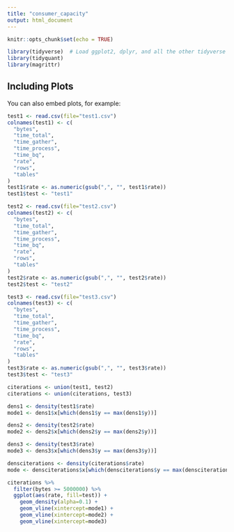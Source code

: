 ---
title: "consumer_capacity"
output: html_document
---

```{r setup, include=FALSE}
knitr::opts_chunk$set(echo = TRUE)
```

```{r cars}
library(tidyverse)  # Load ggplot2, dplyr, and all the other tidyverse packages
library(tidyquant)
library(magrittr)
```

## Including Plots

You can also embed plots, for example:

```{r pressure, echo=FALSE}
test1 <- read.csv(file="test1.csv")
colnames(test1) <- c(
  "bytes", 
  "time_total", 
  "time_gather",
  "time_process", 
  "time_bq", 
  "rate", 
  "rows", 
  "tables"
)
test1$rate <- as.numeric(gsub(",", "", test1$rate))
test1$test <- "test1"

test2 <- read.csv(file="test2.csv")
colnames(test2) <- c(
  "bytes", 
  "time_total", 
  "time_gather",
  "time_process", 
  "time_bq", 
  "rate", 
  "rows", 
  "tables"
)
test2$rate <- as.numeric(gsub(",", "", test2$rate))
test2$test <- "test2"

test3 <- read.csv(file="test3.csv")
colnames(test3) <- c(
  "bytes", 
  "time_total", 
  "time_gather",
  "time_process", 
  "time_bq", 
  "rate", 
  "rows", 
  "tables"
)
test3$rate <- as.numeric(gsub(",", "", test3$rate))
test3$test <- "test3"

citerations <- union(test1, test2)
citerations <- union(citerations, test3)
```

```{r}
dens1 <- density(test1$rate)
mode1 <- dens1$x[which(dens1$y == max(dens1$y))]

dens2 <- density(test2$rate)
mode2 <- dens2$x[which(dens2$y == max(dens2$y))]

dens3 <- density(test3$rate)
mode3 <- dens3$x[which(dens3$y == max(dens3$y))]

densciterations <- density(citerations$rate)
mode <- densciterations$x[which(densciterations$y == max(densciterations$y))]

citerations %>% 
  filter(bytes >= 5000000) %>% 
  ggplot(aes(rate, fill=test)) + 
    geom_density(alpha=0.1) + 
    geom_vline(xintercept=mode1) + 
    geom_vline(xintercept=mode2) + 
    geom_vline(xintercept=mode3)
```